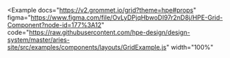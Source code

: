 
<Example
  docs="https://v2.grommet.io/grid?theme=hpe#props"
  figma="https://www.figma.com/file/OvLyDPjqHbwoDI97r2nD8j/HPE-Grid-Component?node-id=177%3A12"
  code="https://raw.githubusercontent.com/hpe-design/design-system/master/aries-site/src/examples/components/layouts/GridExample.js"
  width="100%"
>
  <GridExample />
</Example>
